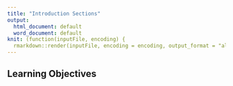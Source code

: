 ```yaml
---
title: "Introduction Sections"
output:
  html_document: default
  word_document: default
knit: (function(inputFile, encoding) {
  rmarkdown::render(inputFile, encoding = encoding, output_format = "all") })
---
```


## Learning Objectives

